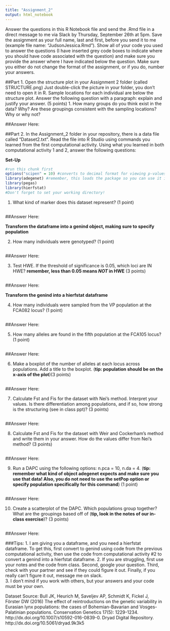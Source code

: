 ```yaml
---
title: "Assignment_2"
output: html_notebook
---
```


Answer the questions in this R Notebook file and send the .Rmd file in a direct message to me via Slack by Thursday, September 26th at 5pm. Save the assignment as your full name, last and first, before you send it to me (example file name: "JudsonJessica.Rmd"). Show all of your code you used to answer the questions (I have inserted grey code boxes to indicate where you should have code associated with the question) and make sure you provide the answer where I have indicated below the question. Make sure you either do not change the format of the assignment, or if you do, number your answers.

##Part 1. Open the structure plot in your Assignment 2 folder (called STRUCTURE.png) Just double-click the picture in your folder, you don't need to open it in R. Sample locations for each individual are below the structure plot. Answer the following question with a paragraph: explain and justify your answer. (5 points)
1. How many groups do you think exist in the data? Why? Are these groupings consistent with the sampling locations? Why or why not?

##Answer Here:





##Part 2. In the Assignment_2 folder in your repository, there is a data file called "Dataset2.txt". Read the file into R Studio using commands you learned from the first computational activity. Using what you learned in both computational activity 1 and 2, answer the following questions:

**Set-Up**
```r
#run this chunk first
options("scipen" = 10) #converts to decimal format for viewing p-values
library(adegenet) #remember, this loads the package so you can use it in your current session of R
library(pegas)
library(hierfstat)
#Don't forget to set your working directory!
```


1. What kind of marker does this dataset represent? (1 point)
```r

```
##Answer Here:

**Transform the dataframe into a genind object, making sure to specify population**

2. How many individuals were genotyped? (1 point)

```r

```
##Answer Here:

3. Test HWE. If the threshold of significance is 0.05, which loci are IN HWE? **remember, less than 0.05 means *NOT* in HWE** (3 points)

```r

```
##Answer Here:

**Transform the genind into a hierfstat dataframe**

4. How many individuals were sampled from the VP population at the FCA082 locus? (1 point)

```r

```
##Answer Here:

5. How many alleles are found in the fifth population at the FCA105 locus? (1 point)

```r

```
##Answer Here:

6. Make a boxplot of the number of alleles at each locus across populations. Add a title to the boxplot. (**tip: population should be on the x-axis of the plot**)(3 points)

```r

```
##Answer Here:

7. Calculate Fst and Fis for the dataset with Nei's method. Interpret your values. Is there differentiation among populations, and if so, how strong is the structuring (see in class ppt)? (3 points)

```r

```
##Answer Here:

8. Calculate Fst and Fis for the dataset with Weir and Cockerham's method and write them in your answer. How do the values differ from Nei's method? (3 points)

```r

```
##Answer Here:

9. Run a DAPC using the following options: n.pca = 10, n.da = 4. (**tip: remember what kind of object adegenet expects and make sure you use that data! Also, you do not need to use the setPop option or specify population specifically for this command**) (1 point)

```r

```
##Answer Here:

10. Create a scatterplot of the DAPC. Which populations group together? What are the groupings based off of (**tip, look in the notes of our in-class exercise**)? (3 points)

```r

```
##Answer Here:

###Tips: 
1. I am giving you a dataframe, and you need a hierfstat dataframe. To get this, first convert to genind using code from the previous computational activity, then use the code from computational activity #2 to convert a genind into a hierfstat dataframe.
2. If you are struggling, first use your notes and the code from class. Second, google your question. Third, check with your partner and see if they could figure it out. Finally, if you really can't figure it out, message me on slack.  
3. I don't mind if you work with others, but your answers and your code must be your own. 

Dataset Source: Bull JK, Heurich M, Saveljev AP, Schmidt K, Fickel J, Förster DW (2016) The effect of reintroductions on the genetic variability in Eurasian lynx populations: the cases of Bohemian-Bavarian and Vosges-Palatinian populations. Conservation Genetics 17(5): 1229-1234. http://dx.doi.org/10.1007/s10592-016-0839-0. Dryad Digital Repository. http://dx.doi.org/10.5061/dryad.9k3k5